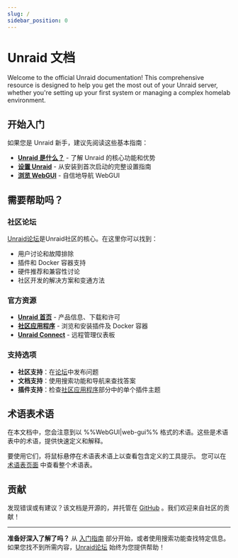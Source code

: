 ```yaml
---
slug: /
sidebar_position: 0
---
```



# Unraid 文档

Welcome to the official Unraid documentation! This comprehensive resource is designed to help you get the most out of your Unraid server, whether you're setting up your first system or managing a complex homelab environment.

## 开始入门

如果您是 Unraid 新手，建议先阅读这些基本指南：

- **[Unraid 是什么？](unraid-os/getting-started/what-is-unraid.mdx)** - 了解 Unraid 的核心功能和优势
- **[设置 Unraid](unraid-os/getting-started/set-up-unraid/create-your-bootable-media.mdx)** - 从安装到首次启动的完整设置指南
- **[浏览 WebGUI](./unraid-os/getting-started/explore-the-user-interface/tour-the-web-gui.mdx)** - 自信地导航 WebGUI

## 需要帮助吗？

### 社区论坛

[Unraid论坛](https://forums.unraid.net/)是Unraid社区的核心。在这里你可以找到：

- 用户讨论和故障排除
- 插件和 Docker 容器支持
- 硬件推荐和兼容性讨论
- 社区开发的解决方案和变通方法

### 官方资源

- **[Unraid 首页](https://unraid.net/)** - 产品信息、下载和许可
- **[社区应用程序](https://unraid.net/community/apps)** - 浏览和安装插件及 Docker 容器
- **[Unraid Connect](https://connect.myunraid.net/)** - 远程管理仪表板

### 支持选项

- **社区支持**：在[论坛](https://forums.unraid.net/)中发布问题
- **文档支持**：使用搜索功能和导航来查找答案
- **插件支持**：检查[社区应用程序](https://forums.unraid.net/forum/89-community-applications/)部分中的单个插件主题

## 术语表术语

在本文档中，您会注意到以 %%WebGUI|web-gui%% 格式的术语。这些是术语表中的术语，提供快速定义和解释。

要使用它们，将鼠标悬停在术语表术语上以查看包含定义的工具提示。 您可以在 [术语表页面](glossary.mdx) 中查看整个术语表。

## 贡献

发现错误或有建议？该文档是开源的，并托管在 [GitHub](https://github.com/unraid/docs) 。我们欢迎来自社区的贡献！

---

**准备好深入了解了吗？** 从 [入门指南](unraid-os/getting-started/what-is-unraid.mdx) 部分开始，或者使用搜索功能查找特定信息。如果您找不到所需内容，[Unraid论坛](https://forums.unraid.net/) 始终为您提供帮助！
